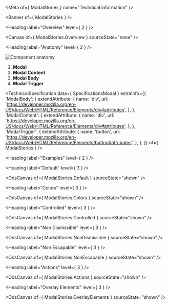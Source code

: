 
<Meta of={ ModalStories } name="Technical information" />

<Banner of={ ModalStories } />

<Heading label="Overview" level={ 2 } />

<Canvas of={ ModalStories.Overview } sourceState="none" />

<Heading label="Anatomy" level={ 2 } />

![Component anatomy](/assets/base-assets/components/modal/anatomy-tech.png "Component anatomy")

1. **Modal**
2. **Modal Content**
3. **Modal Body**
4. **Modal Trigger**

<TechnicalSpecification
  data={ SpecificationsModal }
  extraInfo={{
    'ModalBody': {
      extendAttribute: {
        name: 'div',
        url: 'https://developer.mozilla.org/en-US/docs/Web/HTML/Reference/Elements/div#attributes',
      },
    },
    'ModalContent': {
      extendAttribute: {
        name: 'div',
        url: 'https://developer.mozilla.org/en-US/docs/Web/HTML/Reference/Elements/div#attributes',
      },
    },
    'ModalTrigger': {
      extendAttribute: {
        name: 'button',
        url: 'https://developer.mozilla.org/en-US/docs/Web/HTML/Reference/Elements/button#attributes',
      },
    },
  }}
  of={ ModalStories } />

<Heading label="Examples" level={ 2 } />

<Heading label="Default" level={ 3 } />

<OdsCanvas of={ ModalStories.Default } sourceState="shown" />

<Heading label="Colors" level={ 3 } />

<OdsCanvas of={ ModalStories.Colors } sourceState="shown" />

<Heading label="Controlled" level={ 3 } />

<OdsCanvas of={ ModalStories.Controlled } sourceState="shown" />

<Heading label="Non Dismissible" level={ 3 } />

<OdsCanvas of={ ModalStories.NonDismissible } sourceState="shown" />

<Heading label="Non Escapable" level={ 3 } />

<OdsCanvas of={ ModalStories.NonEscapable } sourceState="shown" />

<Heading label="Actions" level={ 3 } />

<OdsCanvas of={ ModalStories.Actions } sourceState="shown" />

<Heading label="Overlay Elements" level={ 3 } />

<OdsCanvas of={ ModalStories.OverlayElements } sourceState="shown" />
